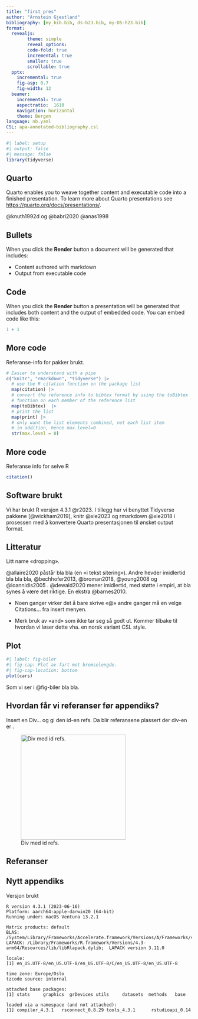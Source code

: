 ```yaml
---
title: "first_pres"
author: "Arnstein Gjestland"
bibliography: [my_bib.bib, ds-h23.bib, my-DS-h23.bib]
format:
  revealjs:
        theme: simple
        reveal_options:
        code-fold: true
        incremental: true
        smaller: true
        scrollable: true
  pptx: 
    incremental: true
    fig-asp: 0.7
    fig-width: 12
  beamer: 
    incremental: true
    aspectratio:  1610
    navigation: horizontal
    theme: Bergen
language: nb.yaml
CSL: apa-annotated-bibliography.csl
---
```


```r
#| label: setup
#| output: false
#| message: false
library(tidyverse)
```

## Quarto

Quarto enables you to weave together content and executable code into a finished presentation.
To learn more about Quarto presentations see <https://quarto.org/docs/presentations/>.

@knuth1992d og @babri2020 @anas1998

## Bullets

When you click the **Render** button a document will be generated that includes:

-   Content authored with markdown
-   Output from executable code

## Code

When you click the **Render** button a presentation will be generated that includes both content and the output of embedded code.
You can embed code like this:

```r
1 + 1
```

## More code

Referanse-info for pakker brukt.

```r
# Easier to understand with a pipe
c("knitr", "rmarkdown", "tidyverse") |>  
  # use the R citation function on the package list
  map(citation) |>  
  # convert the reference info to bibtex format by using the toBibtex
  # function on each member of the reference list
  map(toBibtex)  |> 
  # print the list
  map(print) |> 
  # only want the list elements combined, not each list item
  # in addition, hence max.level=0 
  str(max.level = 0)
```

## More code

Referanse info for selve R

```r
citation()
```

## Software brukt

Vi har brukt R versjon 4.3.1 @r2023.
I tillegg har vi benyttet Tidyverse pakkene [@wickham2019], knitr @xie2023 og rmarkdown @xie2018 i prosessen med å konvertere Quarto presentasjonen til ønsket output format.

## Litteratur

Litt name «dropping».

@allaire2020 påstår bla bla (en «i tekst sitering»).
Andre hevder imidlertid bla bla bla, @bechhofer2013, @broman2018, @young2008 og @ioannidis2005 .
@dewald2020 mener imidlertid, med støtte i empiri, at bla synes å være det riktige.
En ekstra @barnes2010.

-   Noen ganger virker det å bare skrive «\@» andre ganger må en velge Citations... fra insert menyen.

-   Merk bruk av «and» som ikke tar seg så godt ut.
    Kommer tilbake til hvordan vi løser dette vha.
    en norsk variant CSL style.

## Plot

```r
#| label: fig-biler
#| fig-cap: Plot av fart mot bremselengde.
#| fig-cap-location: bottom
plot(cars)
```

Som vi ser i @fig-biler bla bla.

## Hvordan får vi referanser før appendiks?

Insert en Div... og gi den id-en refs.
Da blir referansene plassert der div-en er .

![Div med id refs.](div_attributes.png){fig-align="center" width="284"}

## Referanser

::: {#refs}
:::

## Nytt appendiks

Versjon brukt

```         
R version 4.3.1 (2023-06-16)
Platform: aarch64-apple-darwin20 (64-bit)
Running under: macOS Ventura 13.2.1

Matrix products: default
BLAS:   /System/Library/Frameworks/Accelerate.framework/Versions/A/Frameworks/vecLib.framework/Versions/A/libBLAS.dylib 
LAPACK: /Library/Frameworks/R.framework/Versions/4.3-arm64/Resources/lib/libRlapack.dylib;  LAPACK version 3.11.0

locale:
[1] en_US.UTF-8/en_US.UTF-8/en_US.UTF-8/C/en_US.UTF-8/en_US.UTF-8

time zone: Europe/Oslo
tzcode source: internal

attached base packages:
[1] stats     graphics  grDevices utils     datasets  methods   base     

loaded via a namespace (and not attached):
[1] compiler_4.3.1   rsconnect_0.8.29 tools_4.3.1      rstudioapi_0.14 
```
